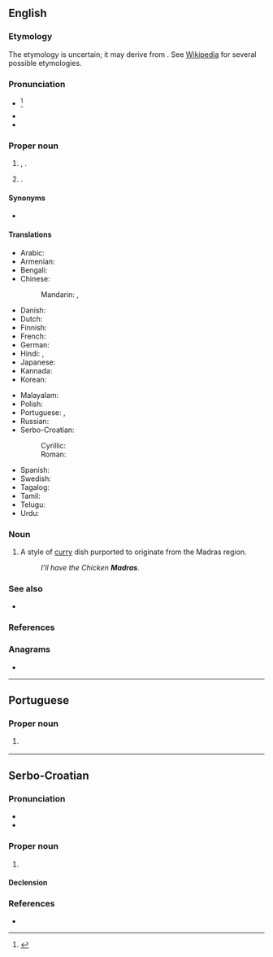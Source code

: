 {{also|madras|madrás}}
==English==
{{wikipedia}}
{{slim-wikipedia|Madras, Oregon}}

===Etymology===
The etymology is uncertain; it may derive from {{m|en|Madraspattinam}}. See [[w:Chennai#Name|Wikipedia]] for several possible etymologies.

===Pronunciation===
* {{IPA|en|/məˈdɹæs/|/məˈdɹɑːs/|qual2=rare}}<ref>{{R:Jespersen MEGoHP|I|10.572|304}}</ref>
* {{audio|en|LL-Q1860 (eng)-Vealhurl-Madras.wav|Audio (Southern England)}}
* {{rhymes|en|æs|s=2}}

===Proper noun===
{{en-proper noun}}

# {{former name of|en|Chennai|nodot=1}}, {{place|en|a=the|caplc|s/Tamil Nadu|c/India}}.
# {{place|en|city/county seat|co/Jefferson County|s/Oregon|c/USA}}.

====Synonyms====
* {{l|en|Chennai}} {{qualifier|current name}}

====Translations====
{{trans-top|city}}
* Arabic: {{t|ar|مَدْرَاس|m}}
* Armenian: {{t|hy|Մադրաս}}
* Bengali: {{t|bn|মাদ্রাজ}}
* Chinese:
*: Mandarin: {{t+|cmn|馬德拉斯|sc=Hani}}, {{t+|cmn|马德拉斯|tr=Mǎdélāsī|sc=Hani}}
* Danish: {{t|da|Madras}}
* Dutch: {{t|nl|Madras}}
* Finnish: {{t|fi|Madras}}
* French: {{t+|fr|Madras|m}}
* German: {{t|de|Madras|n}}
* Hindi: {{t+|hi|मद्रास}}, {{t+|hi|मदरास|m}}
* Japanese: {{t|ja|マドラス|tr=Madorasu}}
* Kannada: {{t+|kn|ಮದ್ರಾಸು|sc=Knda}}
* Korean: {{t|ko|^마드라스}}
{{trans-mid}}
* Malayalam: {{t|ml|മദ്രാസ്|sc=Mlym}}
* Polish: {{t|pl|Madras|m}}
* Portuguese: {{t|pt|Madras|f}}, {{t|pt|Madrasta|f}}
* Russian: {{t|ru|Мадра́с|m}}
* Serbo-Croatian:
*: Cyrillic: {{t|sh|Ма̀драс|m}}
*: Roman: {{t+|sh|Màdras|m}}
* Spanish: {{t|es|Madras|m}}
* Swedish: {{t|sv|Madras}}
* Tagalog: {{t|tl|Madras}}
* Tamil: {{t|ta|மெட்ராஸ்}}
* Telugu: {{t|te|మద్రాసు}}
* Urdu: {{t|ur|مدراس|tr=madrās}}
{{trans-bottom}}

===Noun===
{{en-noun|?}}

# {{lb|en|British}} A style of [[curry]] dish purported to originate from the Madras region.
#: ''I’ll have the Chicken '''Madras'''.''

===See also===
* {{l|en|Chennai}}

===References===
<references/>

===Anagrams===
* {{anagrams|en|a=aadmrs|Mardas|damars|dramas|masdar}}

----

==Portuguese==

===Proper noun===
{{pt-proper noun|f}}

# {{place|pt|former name of [[Chennai]], the <<caplc>> of <<s/Tamil Nadu>>, <<c/India>>|t1=Madras}}
#: {{syn|pt|Chennai|Madrasta}}

----

==Serbo-Croatian==
{{wikipedia|lang=sh}}

===Pronunciation===
* {{sh-IPA|Màdras}}
* {{hyphenation|sh|Mad|ras}}

===Proper noun===
{{sh-proper noun|g=m|head=Màdras}}

# {{place|sh|former name of [[Chennai]], the <<caplc>> of <<s/Tamil Nadu>>, <<c/India>>|t1=Madras}}

====Declension====
{{sh-decl-noun-unc
|Madras
|Madrasa
|Madrasu
|Madras
|Madrase
|Madrasu
|Madrasom
}}

===References===
* {{R:sh:HJP|e11jXBU%3D}}